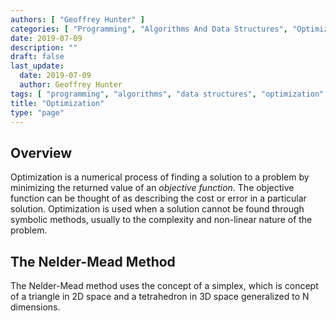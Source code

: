 ```yaml
---
authors: [ "Geoffrey Hunter" ]
categories: [ "Programming", "Algorithms And Data Structures", "Optimization" ]
date: 2019-07-09
description: ""
draft: false
last_update:
  date: 2019-07-09
  author: Geoffrey Hunter
tags: [ "programming", "algorithms", "data structures", "optimization" ]
title: "Optimization"
type: "page"
---
```


## Overview

Optimization is a numerical process of finding a solution to a problem by minimizing the returned value of an _objective function_. The objective function can be thought of as describing the cost or error in a particular solution. Optimization is used when a solution cannot be found through symbolic methods, usually to the complexity and non-linear nature of the problem.

## The Nelder-Mead Method

The Nelder-Mead method uses the concept of a simplex, which is concept of a triangle in 2D space and a tetrahedron in 3D space generalized to N dimensions.

